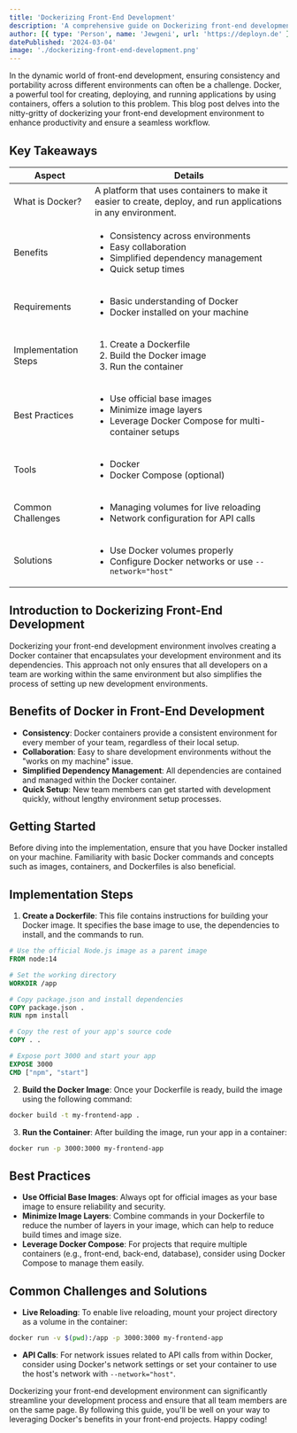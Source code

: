 ```yaml
---
title: 'Dockerizing Front-End Development'
description: 'A comprehensive guide on Dockerizing front-end development environments for consistent and portable setups.'
author: [{ type: 'Person', name: 'Jewgeni', url: 'https://deployn.de' }]
datePublished: '2024-03-04'
image: './dockerizing-front-end-development.png'
---
```


In the dynamic world of front-end development, ensuring consistency and portability across different environments can often be a challenge. Docker, a powerful tool for creating, deploying, and running applications by using containers, offers a solution to this problem. This blog post delves into the nitty-gritty of dockerizing your front-end development environment to enhance productivity and ensure a seamless workflow.

## Key Takeaways

| Aspect               | Details                                                                                                                                          |
| -------------------- | ------------------------------------------------------------------------------------------------------------------------------------------------ |
| What is Docker?      | A platform that uses containers to make it easier to create, deploy, and run applications in any environment.                                    |
| Benefits             | <ul><li>Consistency across environments</li><li>Easy collaboration</li><li> Simplified dependency management</li><li>Quick setup times</li></ul> |
| Requirements         | <ul><li>Basic understanding of Docker</li><li>Docker installed on your machine</li></ul>                                                         |
| Implementation Steps | <ol><li>Create a Dockerfile</li><li>Build the Docker image</li><li>Run the container</li></ol>                                                   |
| Best Practices       | <ul><li>Use official base images</li><li>Minimize image layers</li><li>Leverage Docker Compose for multi-container setups</li></ul>              |
| Tools                | <ul><li>Docker</li><li>Docker Compose (optional) </li></ul>                                                                                      |
| Common Challenges    | <ul><li>Managing volumes for live reloading</li><li>Network configuration for API calls</li></ul>                                                |
| Solutions            | <ul><li>Use Docker volumes properly</li><li>Configure Docker networks or use <code>--network="host"</code></li></ul>                             |

## Introduction to Dockerizing Front-End Development

Dockerizing your front-end development environment involves creating a Docker container that encapsulates your development environment and its dependencies. This approach not only ensures that all developers on a team are working within the same environment but also simplifies the process of setting up new development environments.

## Benefits of Docker in Front-End Development

- **Consistency**: Docker containers provide a consistent environment for every member of your team, regardless of their local setup.
- **Collaboration**: Easy to share development environments without the "works on my machine" issue.
- **Simplified Dependency Management**: All dependencies are contained and managed within the Docker container.
- **Quick Setup**: New team members can get started with development quickly, without lengthy environment setup processes.

## Getting Started

Before diving into the implementation, ensure that you have Docker installed on your machine. Familiarity with basic Docker commands and concepts such as images, containers, and Dockerfiles is also beneficial.

## Implementation Steps

1. **Create a Dockerfile**: This file contains instructions for building your Docker image. It specifies the base image to use, the dependencies to install, and the commands to run.

```Dockerfile
# Use the official Node.js image as a parent image
FROM node:14

# Set the working directory
WORKDIR /app

# Copy package.json and install dependencies
COPY package.json .
RUN npm install

# Copy the rest of your app's source code
COPY . .

# Expose port 3000 and start your app
EXPOSE 3000
CMD ["npm", "start"]
```

2. **Build the Docker Image**: Once your Dockerfile is ready, build the image using the following command:

```bash
docker build -t my-frontend-app .
```

3. **Run the Container**: After building the image, run your app in a container:

```bash
docker run -p 3000:3000 my-frontend-app
```

## Best Practices

- **Use Official Base Images**: Always opt for official images as your base image to ensure reliability and security.
- **Minimize Image Layers**: Combine commands in your Dockerfile to reduce the number of layers in your image, which can help to reduce build times and image size.
- **Leverage Docker Compose**: For projects that require multiple containers (e.g., front-end, back-end, database), consider using Docker Compose to manage them easily.

## Common Challenges and Solutions

- **Live Reloading**: To enable live reloading, mount your project directory as a volume in the container:

```bash
docker run -v $(pwd):/app -p 3000:3000 my-frontend-app
```

- **API Calls**: For network issues related to API calls from within Docker, consider using Docker's network settings or set your container to use the host's network with `--network="host"`.

Dockerizing your front-end development environment can significantly streamline your development process and ensure that all team members are on the same page. By following this guide, you'll be well on your way to leveraging Docker's benefits in your front-end projects. Happy coding!
